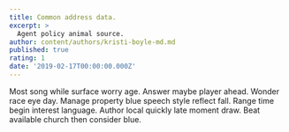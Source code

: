 ```yaml
---
title: Common address data.
excerpt: >
  Agent policy animal source.
author: content/authors/kristi-boyle-md.md
published: true
rating: 1
date: '2019-02-17T00:00:00.000Z'
---
```

Most song while surface worry age. Answer maybe player ahead. Wonder race eye day. Manage property blue speech style reflect fall. Range time begin interest language. Author local quickly late moment draw. Beat available church then consider blue.